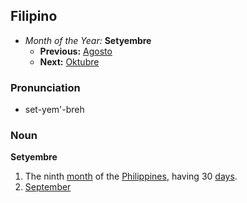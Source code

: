 ==Filipino==
*''Month of the Year:'' '''Setyembre'''
**'''Previous:''' [[Agosto]]
**'''Next:''' [[Oktubre]]

===Pronunciation===
*set-yem'-breh

===Noun===
'''Setyembre'''
#The ninth [[month]] of the [[Philippines]], having 30 [[day]]s.
#[[September]]